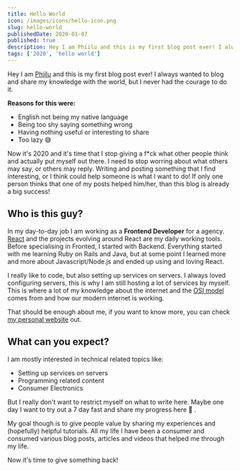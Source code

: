 ```yaml
---
title: Hello World
icon: /images/icons/hello-icon.png
slug: hello-world
publishedDate: 2020-01-07
published: true
description: Hey I am Phiilu and this is my first blog post ever! I always wanted to blog and share my knowledge with the world, but I never had the courage to do it.
tags: ['2020', 'hello world']
---
```


Hey I am [Phiilu](https://phiilu.com) and this is my first blog post ever! I always wanted to blog and share my knowledge with
the world, but I never had the courage to do it.

**Reasons for this were:**

- English not being my native language
- Being too shy saying something wrong
- Having nothing useful or interesting to share
- Too lazy 😅

Now it's 2020 and it's time that I stop giving a f\*ck what other people think and actually put myself out there.
I need to stop worring about what others may say, or others may reply. Writing and posting something that I find interesting, or I think
could help someone is what I want to do! If only one person thinks that one of my posts helped him/her, than this blog is already a big success!

## Who is this guy?

In my day-to-day job I am working as a **Frontend Developer** for a agency.
[React](https://reactjs.org/) and the projects evolving around React are my daily working tools. Before specialising in Fronted, I started with Backend.
Everything started with me learning Ruby on Rails and Java, but at some point I learned more and more about Javascript/Node.js and ended up using and loving React.

I really like to code, but also setting up services on servers. I always loved configuring servers, this is why I am still hosting a lot of services by myself.
This is where a lot of my knowledge about the internet and the [OSI model](https://en.wikipedia.org/wiki/OSI_model) comes from and how our modern internet is working.

That should be enough about me, if you want to know more, you can check [my personal website](https://kapfenberger.me/) out.

## What can you expect?

I am mostly interested in technical related topics like:

- Setting up services on servers
- Programming related content
- Consumer Electronics

But I really don't want to restrict myself on what to write here. Maybe one day I want to try out a 7 day fast and share my progress here 🤔 .

My goal though is to give people value by sharing my experiences and (hopefully) helpful tutorials. All my life I have been a consumer and consumed
various blog posts, articles and videos that helped me through my life.

Now it's time to give something back!
